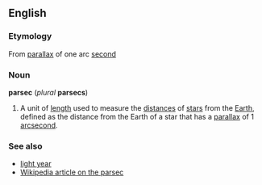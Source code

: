 ==English==
===Etymology===
From [[parallax]] of one arc [[second]]

===Noun===
'''parsec''' (''plural'' '''parsecs''')

#A unit of [[length]] used to measure the [[distance]]s of [[star]]s from the [[Earth]], defined as the distance from the Earth of a star that has a [[parallax]] of 1 [[arcsecond]].

===See also===
*[[light year]]
*[[en:Parsec|Wikipedia article on the parsec]]
